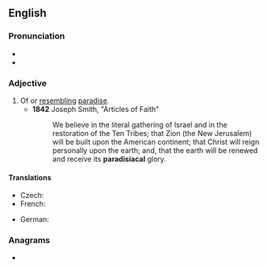 ==English==

===Pronunciation===
* {{IPA|/pæɹədɪˈsaɪəkəl/|lang=en}}
* {{rhymes|aɪəkəl|lang=en}}

===Adjective===
{{en-adj}}

# Of or [[resembling]] [[paradise]].
#* '''1842''' Joseph Smith, "Articles of Faith"
#*: We believe in the literal gathering of Israel and in the restoration of the Ten Tribes; that Zion (the New Jerusalem) will be built upon the American continent; that Christ will reign personally upon the earth; and, that the earth will be renewed and receive its '''paradisiacal''' glory.

====Translations====
{{trans-top|resembling paradise}}
* Czech: {{t+|cs|rajský|m}}
* French: {{t+|fr|paradisiaque}}
{{trans-mid}}
* German: {{t+|de|paradiesisch}}
{{trans-bottom}}

===Anagrams===
* {{anagrams|en|paradisaical}}